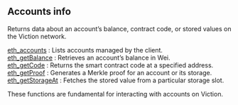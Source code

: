 
<Meta
  title="Viction accounts info| dRPC"
/>

## Accounts info

Returns data about an account’s balance, contract code, or stored values on the Viction network.

[eth_accounts](/viction-api/accountinfo/eth_accounts) : Lists accounts managed by the client. \
[eth_getBalance](/viction-api/accountinfo/eth_getBalance) : Retrieves an account’s balance in Wei. \
[eth_getCode](/viction-api/accountinfo/eth_getCode) : Returns the smart contract code at a specified address. \
[eth_getProof](/viction-api/accountinfo/eth_getProof) : Generates a Merkle proof for an account or its storage. \
[eth_getStorageAt](/viction-api/accountinfo/eth_getStorageAt) : Fetches the stored value from a particular storage slot.

These functions are fundamental for interacting with accounts on Viction.

<Space h={16} />
<GetStarted />
